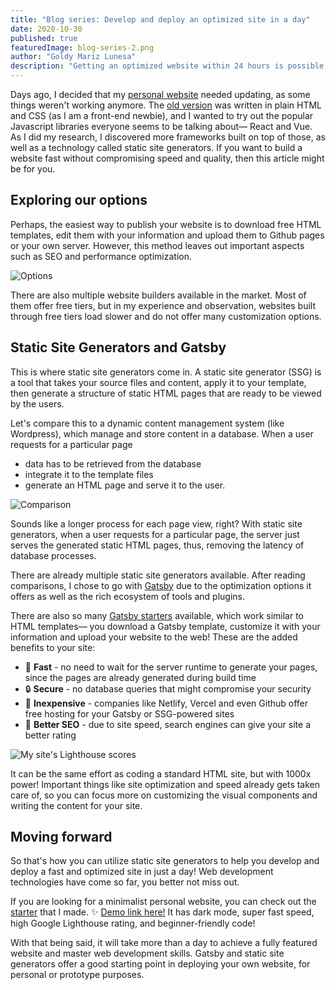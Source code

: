 ```yaml
---
title: "Blog series: Develop and deploy an optimized site in a day"
date: 2020-10-30
published: true
featuredImage: blog-series-2.png
author: "Goldy Mariz Lunesa"
description: "Getting an optimized website within 24 hours is possible, with the right web technology."
---
```


Days ago, I decided that my <a href="https://gmlunesa.com" target="_blank" rel="noreferrer">personal website</a> needed updating, as some things weren't working anymore. The <a href="https://gmlunesa.com/archive-gmlunesa-website" target="_blank" rel="noreferrer">old version</a> was written in plain HTML and CSS (as I am a front-end newbie), and I wanted to try out the popular Javascript libraries everyone seems to be talking about— React and Vue. As I did my research, I discovered more frameworks built on top of those, as well as a technology called static site generators. If you want to build a website fast without compromising speed and quality, then this article might be for you.

## Exploring our options

Perhaps, the easiest way to publish your website is to download free HTML templates, edit them with your information and upload them to Github pages or your own server. However, this method leaves out important aspects such as SEO and performance optimization.

![Options](https://dev-to-uploads.s3.amazonaws.com/i/m5u7a4fuf1vpmg34ufes.png)

There are also multiple website builders available in the market. Most of them offer free tiers, but in my experience and observation, websites built through free tiers load slower and do not offer many customization options.

## Static Site Generators and Gatsby

This is where static site generators come in. A static site generator (SSG) is a tool that takes your source files and content, apply it to your template, then generate a structure of static HTML pages that are ready to be viewed by the users.

Let's compare this to a dynamic content management system (like Wordpress), which manage and store content in a database. When a user requests for a particular page

- data has to be retrieved from the database
- integrate it to the template files
- generate an HTML page and serve it to the user.

![Comparison](https://dev-to-uploads.s3.amazonaws.com/i/gyt5vffhv9b7yo6egpx6.png)

Sounds like a longer process for each page view, right? With static site generators, when a user requests for a particular page, the server just serves the generated static HTML pages, thus, removing the latency of database processes.

There are already multiple static site generators available. After reading comparisons, I chose to go with <a href="https://www.gatsbyjs.com/features/jamstack/" target="_blank" rel="noreferrer">Gatsby</a>
due to the optimization options it offers as well as the rich ecosystem of tools
and plugins.

There are also so many <a href="https://www.gatsbyjs.com/starters/" target="_blank" rel="noreferrer">Gatsby starters</a> available, which work similar to HTML templates— you download a Gatsby template, customize it with your information and upload your website to the web! These are the added benefits to your site:

- 💨 **Fast** - no need to wait for the server runtime to generate your pages, since the pages are already generated during build time
- 🔒 **Secure** - no database queries that might compromise your security
- 💸 **Inexpensive** - companies like Netlify, Vercel and even Github offer free hosting for your Gatsby or SSG-powered sites
- 🔎 **Better SEO** - due to site speed, search engines can give your site a better rating

<p class="text-center">
  <img
    src="https://dev-to-uploads.s3.amazonaws.com/i/j9y9fiq5jd8p1v0v4y61.png"
    alt="My site's Lighthouse scores"
    className="small-img"
  />
</p>

It can be the same effort as coding a standard HTML site, but with 1000x power! Important things like site optimization and speed already gets taken care of, so you can focus more on customizing the visual components and writing the content for your site.

## Moving forward

So that's how you can utilize static site generators to help you develop and deploy a fast and optimized site in just a day! Web development technologies have come so far, you better not miss out.

If you are looking for a minimalist personal website, you can check out the <a href="https://github.com/gmlunesa/gatsby-starter-personal-portfolio" target="_blank" rel="noreferrer">starter</a> that I made. ✨ <a href="https://gatsby-starter-personal-portfolio.vercel.app" target="_blank" rel="noreferrer">Demo link here!</a>
It has dark mode, super fast speed, high Google Lighthouse rating, and beginner-friendly code!

With that being said, it will take more than a day to achieve a fully featured website and master web development skills. Gatsby and static site generators offer a good starting point in deploying your own website, for personal or prototype purposes.
